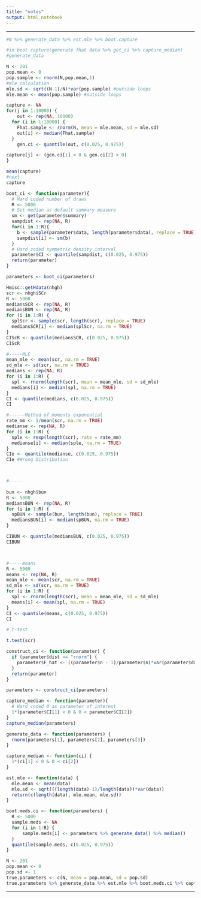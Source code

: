 ```yaml
---
title: "notes"
output: html_notebook
---
```


----------------------------

```r
#N %>% generate_data %>% est.mle %>% boot.capture

#in boot capture(generate fhat data %>% get_ci %>% capture_median)
#generate_data

N <- 201
pop.mean <- 0
pop.sample <- rnorm(N,pop.mean,1)
#mle_calculation
mle.sd <- sqrt((N-1)/N)*var(pop.sample) #outside loops
mle.mean <- mean(pop.sample) #outside loops

capture <- NA
for(j in 1:10000) {
    out <- rep(NA, 10000)
  for (i in 1:10000) {
    Fhat.sample <- rnorm(N, mean = mle.mean, sd = mle.sd)
    out[i] <- median(Fhat.sample)
  }
    gen.ci <- quantile(out, c(0.025, 0.975))

capture[j] <- (gen.ci[1] < 0 & gen.ci[2] > 0)
}

mean(capture)
#next
capture


```

```r
boot_ci <- function(parameter){
  # Hard coded number of draws
  R <- 5000
  # Set median as default summary measure
  sm <- get(parameter$summary)
  sampdist <- rep(NA, R)
  for(i in 1:R){
    b <- sample(parameter$data, length(parameter$data), replace = TRUE)
    sampdist[i] <- sm(b)
  }
  # Hard coded symmetric density interval
  parameter$CI <- quantile(sampdist, c(0.025, 0.975))
  return(parameter)
}

parameters <- boot_ci(parameters)
```

```r
Hmisc::getHdata(nhgh)
scr <- nhgh$SCr
R <- 5000
mediansSCR <- rep(NA, R)
mediansBUN <- rep(NA, R)
for (i in 1:R) {
  splScr <- sample(scr, length(scr), replace = TRUE)
  mediansSCR[i] <- median(splScr, na.rm = TRUE)
}
CIScR <- quantile(mediansSCR, c(0.025, 0.975))
CIScR

#-----MLE
mean_mle <- mean(scr, na.rm = TRUE)
sd_mle <- sd(scr, na.rm = TRUE)
medians <- rep(NA, R)
for (i in 1:R) {
  spl <- rnorm(length(scr), mean = mean_mle, sd = sd_mle)
  medians[i] <- median(spl, na.rm = TRUE)
}
CI <- quantile(medians, c(0.025, 0.975))
CI

#------Method of moments exponential
rate_mm <- 1/mean(scr, na.rm = TRUE)
medianse <- rep(NA, R)
for (i in 1:R) {
  sple <- rexp(length(scr), rate = rate_mm)
  medianse[i] <- median(sple, na.rm = TRUE)
}
CIe <- quantile(medianse, c(0.025, 0.975))
CIe #Wrong Distribution



#-----
  
bun <- nhgh$bun
R <- 5000
mediansBUN <- rep(NA, R)
for (i in 1:R) {
  spBUN <- sample(bun, length(bun), replace = TRUE)
  mediansBUN[i] <- median(spBUN, na.rm = TRUE)
}

CIBUN <- quantile(mediansBUN, c(0.025, 0.975))
CIBUN



#-----means
R <- 5000
means <- rep(NA, R)  
mean_mle <- mean(scr, na.rm = TRUE)
sd_mle <- sd(scr, na.rm = TRUE)
for (i in 1:R) {
  spl <- rnorm(length(scr), mean = mean_mle, sd = sd_mle)
  means[i] <- mean(spl, na.rm = TRUE)
}
CI <- quantile(means, c(0.025, 0.975))
CI

# t-test

t.test(scr)
```

```r
construct_ci <- function(parameter) {
  if (parameter$dist == "rnorm") {
    parameter$F_hat <- ((parameter$n - 1)/parameter$n)*var(parameter$data)
  }
  return(parameter)
}

parameters <- construct_ci(parameters)


```

```r
capture_median <- function(parameter){
  # Hard coded 0 as parameter of interest
  1*(parameter$CI[1] < 0 & 0 < parameter$CI[2])
}
capture_median(parameters)
```

```r

generate_data <- function(parameters) {
  rnorm(parameters[1], parameters[2], parameters[3])
}

capture_median <- function(ci) {
  1*(ci[1] < 0 & 0 < ci[2])
}

est.mle <- function(data) {
  mle.mean <- mean(data)
  mle.sd <- sqrt(((length(data)-1)/length(data))*var(data))
  return(c(length(data), mle.mean, mle.sd))
}

boot.meds.ci <- function(parameters) {
  R <- 5000 
  sample.meds <- NA
  for (i in 1:R) {
      sample.meds[i] <- parameters %>% generate_data() %>% median()
  }
  quantile(sample.meds, c(0.025, 0.975))
}

N <- 201
pop.mean <- 0
pop.sd <- 1
true.parameters <- c(N, mean = pop.mean, sd = pop.sd)
true.parameters %>% generate_data %>% est.mle %>% boot.meds.ci %>% capture_median
```
----------------------------